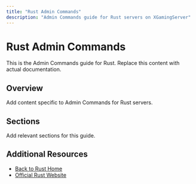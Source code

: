 ```yaml
---
title: "Rust Admin Commands"
description: "Admin Commands guide for Rust servers on XGamingServer"
---
```


# Rust Admin Commands

This is the Admin Commands guide for Rust. Replace this content with actual documentation.

## Overview

Add content specific to Admin Commands for Rust servers.

## Sections

Add relevant sections for this guide.

## Additional Resources

- [Back to Rust Home](./index)
- [Official Rust Website](https://example.com)

